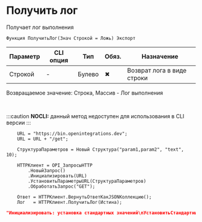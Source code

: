 ﻿---
sidebar_position: 8
description: Получить лог  и другие функции для работы с HTTP-клиент в Открытом пакете интеграций - бесплатной open-source библиотеке интеграций для 1С:Предприятие 8, OneScript и CLI
keywords: [1C, 1С, 1С:Предприятие, 1С:Предприятие 8.3, API, Интеграция, Сервисы, Обмен, OneScript, CLI, HTTP-клиент]
---


# Получить лог 
 Получает лог выполнения



`Функция ПолучитьЛог(Знач Строкой = Ложь) Экспорт`

  | Параметр | CLI опция | Тип | Обяз. | Назначение |
  |-|-|-|-|-|
  | Строкой | - | Булево | &#x2716; | Возврат лога в виде строки |

  
  Возвращаемое значение:   Строка, Массив - Лог выполнения

<br/>


:::caution
**NOCLI:** данный метод недоступен для использования в CLI версии
:::
<br/>


```bsl title="Пример использования для 1С:Предприятие/OneScript"
    URL = "https://bin.openintegrations.dev";
    URL = URL + "/get";

    СтруктураПараметров = Новый Структура("param1,param2", "text", 10);

    HTTPКлиент = OPI_ЗапросыHTTP
        .НовыйЗапрос()
        .Инициализировать(URL)
        .УстановитьПараметрыURL(СтруктураПараметров)
        .ОбработатьЗапрос("GET");

    Ответ = HTTPКлиент.ВернутьОтветКакJSONКоллекцию();
    Лог   = HTTPКлиент.ПолучитьЛог(Истина);
```
    



```json title="Результат"
"Инициализировать: установка стандартных значений\nУстановитьСтандартныеНастройки: установка настроек\nУстановитьURL: установка значения\nРазбитьURL: разбиение запроса на составные части\nРазбитьURL: Защищенное = True\nРазбитьURL: Адрес = /get\nРазбитьURL: Домен = httpbin.org\nРазбитьURL: Порт = 443\nРазбитьURL: Сервер = https://httpbin.org\nУстановитьПараметрыURL: установка параметров\nОбработатьЗапрос: формирование объекта HTTPЗапроса\nСформироватьЗапрос: Добавление параметров\nПараметрыЗапросаВСтроку: Получение коллекции КлючЗначение\nПараметрыЗапросаВСтроку: Добавление параметров\nСформироватьЗапрос: Создание объекта запроса\nСформироватьЗапрос: Создание объекта соединения\nОбработатьЗапрос: перенос тела в объект HTTPЗапроса\nДополнитьЗаголовки: установка Content-Length\nДополнитьЗаголовки: установка заголовка ожидания gzip"
```
